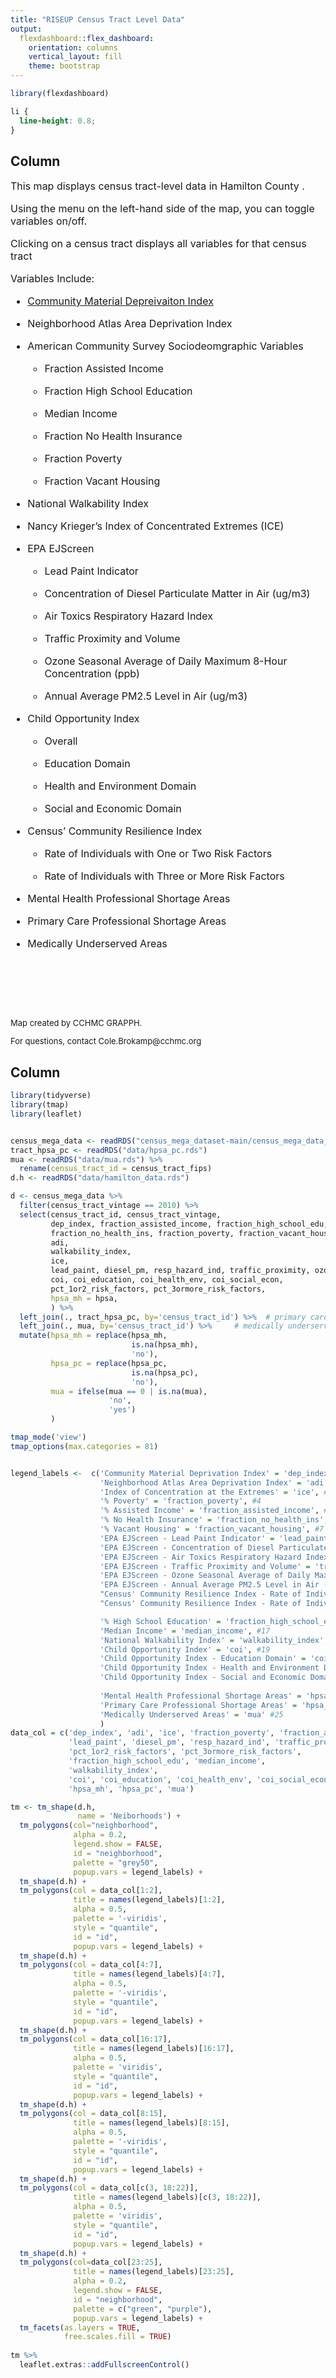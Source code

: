 ```yaml
---
title: "RISEUP Census Tract Level Data"
output: 
  flexdashboard::flex_dashboard:
    orientation: columns
    vertical_layout: fill 
    theme: bootstrap
---
```


```r
library(flexdashboard)
```

```css
li {
  line-height: 0.8;
}
```

Column {data-width=250}
-----------------------------------------------------------------------

<font size="3.5">

This map displays census tract-level data in Hamilton County .

Using the menu on the left-hand side of the map, you can toggle variables on/off.

Clicking on a census tract displays all variables for that census tract

</font>

<font size="3">

Variables Include: 

  * [Community Material Depreivaiton Index](https://geomarker.io/dep_inde)

  * Neighborhood Atlas Area Deprivation Index
      
  * American Community Survey Sociodeomgraphic Variables
  
    + Fraction Assisted Income
    
    + Fraction High School Education
    
    + Median Income
    
    + Fraction No Health Insurance
    
    + Fraction Poverty
    
    + Fraction Vacant Housing
      
  * National Walkability Index
  
  * Nancy Krieger's Index of Concentrated Extremes (ICE)
  
  * EPA EJScreen
  
      + Lead Paint Indicator
      
      + Concentration of Diesel Particulate Matter in Air (ug/m3)
      
      + Air Toxics Respiratory Hazard Index
      
      + Traffic Proximity and Volume
      
      + Ozone Seasonal Average of Daily Maximum 8-Hour Concentration (ppb)
      
      + Annual Average PM2.5 Level in Air (ug/m3)
      
  * Child Opportunity Index
  
      + Overall
      
      + Education Domain
      
      + Health and Environment Domain
      
      + Social and Economic Domain
      
  * Census' Community Resilience Index
  
      + Rate of Individuals with One or Two Risk Factors
      
      + Rate of Individuals with Three or More Risk Factors
      
  * Mental Health Professional Shortage Areas
  
  * Primary Care Professional Shortage Areas
  
  * Medically Underserved Areas
  
</font>

<br>

<br>

<br>

<font size="2">

Map created by CCHMC GRAPPH.

For questions, contact Cole.Brokamp@cchmc.org

</font>

Column {data-width=750}
-----------------------------------------------------------------------

```r
library(tidyverse)
library(tmap)
library(leaflet)


census_mega_data <- readRDS("census_mega_dataset-main/census_mega_data_0.2.rds")
tract_hpsa_pc <- readRDS("data/hpsa_pc.rds")
mua <- readRDS("data/mua.rds") %>% 
  rename(census_tract_id = census_tract_fips)
d.h <- readRDS("data/hamilton_data.rds")

d <- census_mega_data %>% 
  filter(census_tract_vintage == 2010) %>% 
  select(census_tract_id, census_tract_vintage,
         dep_index, fraction_assisted_income, fraction_high_school_edu, median_income,       
         fraction_no_health_ins, fraction_poverty, fraction_vacant_housing,
         adi,
         walkability_index,
         ice,
         lead_paint, diesel_pm, resp_hazard_ind, traffic_proximity, ozone_conc, pm_conc,
         coi, coi_education, coi_health_env, coi_social_econ,
         pct_1or2_risk_factors, pct_3ormore_risk_factors,
         hpsa_mh = hpsa,
         ) %>% 
  left_join(., tract_hpsa_pc, by='census_tract_id') %>%  # primary care professional shortage areas
  left_join(., mua, by='census_tract_id') %>%     # medically underserved areas
  mutate(hpsa_mh = replace(hpsa_mh,
                           is.na(hpsa_mh),
                           'no'),
         hpsa_pc = replace(hpsa_pc,
                           is.na(hpsa_pc),
                           'no'),
         mua = ifelse(mua == 0 | is.na(mua),
                      'no',
                      'yes')
         )

```

```r

tmap_mode('view')
tmap_options(max.categories = 81)


legend_labels <-  c('Community Material Deprivation Index' = 'dep_index', #1
                    'Neighborhood Atlas Area Deprivation Index' = 'adi', #2
                    'Index of Concentration at the Extremes' = 'ice', #3
                    '% Poverty' = 'fraction_poverty', #4
                    '% Assisted Income' = 'fraction_assisted_income', #5
                    '% No Health Insurance' = 'fraction_no_health_ins', #6
                    '% Vacant Housing' = 'fraction_vacant_housing', #7
                    'EPA EJScreen - Lead Paint Indicator' = 'lead_paint', #8
                    'EPA EJScreen - Concentration of Diesel Particulate Matter in Air (ug/m3)' = 'diesel_pm', #9
                    'EPA EJScreen - Air Toxics Respiratory Hazard Index' = 'resp_hazard_ind', #10
                    'EPA EJScreen - Traffic Proximity and Volume' = 'traffic_proximity', #11
                    'EPA EJScreen - Ozone Seasonal Average of Daily Maximum 8-Hour Concentration (ppb)' = 'ozone_conc', #12
                    'EPA EJScreen - Annual Average PM2.5 Level in Air (ug/m3)' = 'pm_conc', #13
                    "Census' Community Resilience Index - Rate of Individuals with One or Two Risk Factors" = 'pct_1or2_risk_factors', #14
                    "Census' Community Resilience Index - Rate of Individuals with Three or More Risk Factors" = 'pct_3ormore_risk_factors', #15

                    '% High School Education' = 'fraction_high_school_edu', #16
                    'Median Income' = 'median_income', #17
                    'National Walkability Index' = 'walkability_index', #18
                    'Child Opportunity Index' = 'coi', #19
                    'Child Opportunity Index - Education Domain' = 'coi_education', #20
                    'Child Opportunity Index - Health and Environment Domain' = 'coi_health_env', #21
                    'Child Opportunity Index - Social and Economic Domain' = 'coi_social_econ', #22
                    
                    'Mental Health Professional Shortage Areas' = 'hpsa_mh', #23
                    'Primary Care Professional Shortage Areas' = 'hpsa_pc', #24
                    'Medically Underserved Areas' = 'mua' #25
                    )    
data_col = c('dep_index', 'adi', 'ice', 'fraction_poverty', 'fraction_assisted_income', 'fraction_no_health_ins', 'fraction_vacant_housing', 
             'lead_paint', 'diesel_pm', 'resp_hazard_ind', 'traffic_proximity', 'ozone_conc', 'pm_conc', 
             'pct_1or2_risk_factors', 'pct_3ormore_risk_factors', 
             'fraction_high_school_edu', 'median_income', 
             'walkability_index', 
             'coi', 'coi_education', 'coi_health_env', 'coi_social_econ', 
             'hpsa_mh', 'hpsa_pc', 'mua')

tm <- tm_shape(d.h, 
               name = 'Neiborhoods') +
  tm_polygons(col="neighborhood", 
              alpha = 0.2,
              legend.show = FALSE,
              id = "neighborhood",
              palette = "grey50",
              popup.vars = legend_labels) +
  tm_shape(d.h) +
  tm_polygons(col = data_col[1:2], 
              title = names(legend_labels)[1:2],
              alpha = 0.5, 
              palette = '-viridis', 
              style = "quantile", 
              id = "id",
              popup.vars = legend_labels) +
  tm_shape(d.h) +
  tm_polygons(col = data_col[4:7], 
              title = names(legend_labels)[4:7],
              alpha = 0.5, 
              palette = '-viridis', 
              style = "quantile", 
              id = "id",
              popup.vars = legend_labels) +
  tm_shape(d.h) +
  tm_polygons(col = data_col[16:17], 
              title = names(legend_labels)[16:17],
              alpha = 0.5, 
              palette = 'viridis', 
              style = "quantile", 
              id = "id",
              popup.vars = legend_labels) +
  tm_shape(d.h) +
  tm_polygons(col = data_col[8:15], 
              title = names(legend_labels)[8:15],
              alpha = 0.5, 
              palette = '-viridis', 
              style = "quantile", 
              id = "id",
              popup.vars = legend_labels) +
  tm_shape(d.h) +
  tm_polygons(col = data_col[c(3, 18:22)], 
              title = names(legend_labels)[c(3, 18:22)],
              alpha = 0.5, 
              palette = 'viridis', 
              style = "quantile", 
              id = "id",
              popup.vars = legend_labels) +
  tm_shape(d.h) +
  tm_polygons(col=data_col[23:25], 
              title = names(legend_labels)[23:25], 
              alpha = 0.2,
              legend.show = FALSE,
              id = "neighborhood",
              palette = c("green", "purple"),
              popup.vars = legend_labels) +
  tm_facets(as.layers = TRUE, 
            free.scales.fill = TRUE) 
  
tm %>% 
  leaflet.extras::addFullscreenControl()

```